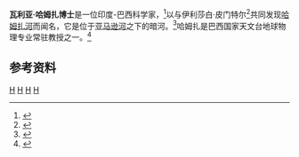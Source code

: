 {{Infobox scientist
| name              = Valiya Mannathal Hamza
| image             = <!--(filename only)-->
| image_size        = 
| alt               = 
| caption           = 
| birth_date        = <!-- {{Birth date|YYYY|MM|DD}} -->
| birth_place       = [[印度|印度]][[喀拉拉邦|喀拉拉邦]][[科泽科德|科泽科德]]
| death_date        = <!-- {{Death date and age|YYYY|MM|DD|YYYY|MM|DD}} (death date then birth date) -->
| death_place       = 
| residence         = [[里约热内卢|里约热内卢]]
| citizenship       = 印度/巴西
| nationality       = 印度/巴西
| fields            = 地球物理学
| workplaces        = 国家天文台
| alma_mater        = [[国家地球物理研究所|国家地球物理研究所]]、[[喀拉拉大学|喀拉拉大学]]、[[西安大略大学|西安大略大学]]
| doctoral_advisor  = 
| academic_advisors = 
| doctoral_students = 
| notable_students  = 
| known_for         = [[哈姆扎河|哈姆扎河]]
| author_abbrev_bot = 
| author_abbrev_zoo = 
| influences        = 
| influenced        = 
| awards            = 
| signature         = <!--(filename only)-->
| signature_alt     = 
| footnotes         = 
| spouse            = 
}}
'''瓦利亚·哈姆扎博士'''是一位印度-巴西科学家，<ref>{{cite web|title= Amazon has a twin river that flows 4.000 metres below the ground|publisher= Mercopress|year= 2011|url= http://en.mercopress.com/2011/08/26/amazon-has-a-twin-river-that-flows-4.000-metres-below-the-ground|accessdate= 2 September 2011|archive-date= 2019-03-01|archive-url= https://web.archive.org/web/20190301034211/http://en.mercopress.com/2011/08/26/amazon-has-a-twin-river-that-flows-4.000-metres-below-the-ground|dead-url= no}}</ref>以与伊利莎白·皮门特尔<ref>{{cite web |title= Large Underground River Flowing Beneath The Amazon Rain Forest |publisher= Geeky Gadgets |year= 2011 |url= http://www.geeky-gadgets.com/large-underground-river-flowing-beneath-the-amazon-rain-forest-31-08-2011/ |accessdate= 31 August 2011 |archive-date= 2016-03-06 |archive-url= https://web.archive.org/web/20160306122635/http://www.geeky-gadgets.com/large-underground-river-flowing-beneath-the-amazon-rain-forest-31-08-2011/ |dead-url= no }}</ref>共同发现[[哈姆扎河|哈姆扎河]]而闻名，它是位于[[亚马逊河|亚马逊河]]之下的暗河。<ref>{{cite web |title= Underground river 'Rio Hamza' discovered 4km beneath the Amazon |publisher= The Guardian |year= 2011 |url= http://www.guardian.co.uk/environment/2011/aug/26/underground-river-amazon |accessdate= 31 August 2011 |archive-date= 2013-06-29 |archive-url= https://web.archive.org/web/20130629062025/http://www.guardian.co.uk/environment/2011/aug/26/underground-river-amazon |dead-url= no }}</ref>哈姆扎是巴西国家天文台地球物理专业常驻教授之一。<ref>{{cite web |title= Professors and Collaborators are displayed following CAPES’ advices as well as determinations of the Technical and Scientific Council of the Observatório Nacional |publisher= Observatório Nacional |year= 2011 |url= http://www.on.br/conteudo/dppg_e_iniciacao/dppg/neweb_geo/conteudo_ingles/docentesingles.html |accessdate= 31 August 2011 |archive-date= 2019-02-17 |archive-url= https://web.archive.org/web/20190217223240/http://www.on.br/conteudo/dppg_e_iniciacao/dppg/neweb_geo/conteudo_ingles/docentesingles.html |dead-url= no }}</ref>

==参考资料==
{{reflist}}

[[Category:地球物理學家|H]]
[[Category:印度科學家|H]]
[[Category:巴西科學家|H]]
[[Category:西安大略大學校友|H]]